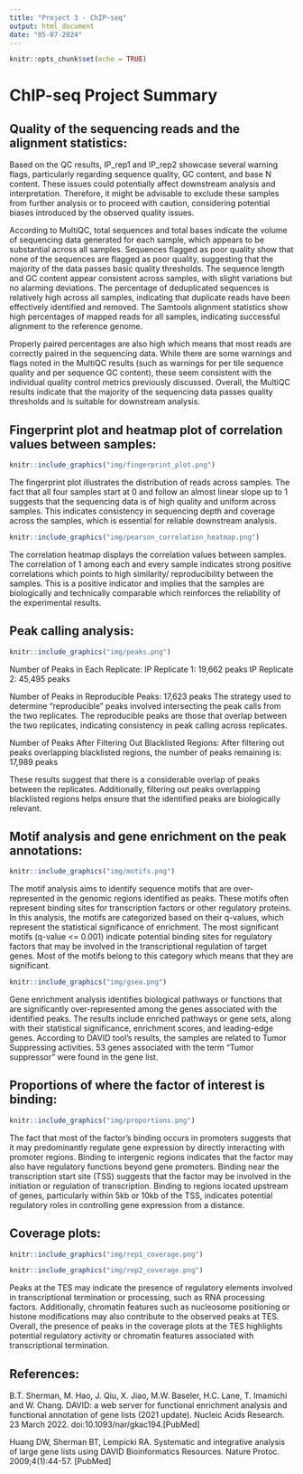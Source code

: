 ```yaml
---
title: "Project 3 - ChIP-seq"
output: html_document
date: "05-07-2024"
---
```


```r
knitr::opts_chunk$set(echo = TRUE)
```

# ChIP-seq Project Summary 

## Quality of the sequencing reads and the alignment statistics:

Based on the QC results, IP_rep1 and IP_rep2 showcase several warning flags, particularly regarding sequence quality, GC content, and base N content. These issues could potentially affect downstream analysis and interpretation. Therefore, it might be advisable to exclude these samples from further analysis or to proceed with caution, considering potential biases introduced by the observed quality issues. 

According to MultiQC, total sequences and total bases indicate the volume of sequencing data generated for each sample, which appears to be substantial across all samples. Sequences flagged as poor quality show that none of the sequences are flagged as poor quality, suggesting that the majority of the data passes basic quality thresholds. The sequence length and GC content appear consistent across samples, with slight variations but no alarming deviations. The percentage of deduplicated sequences is relatively high across all samples, indicating that duplicate reads have been effectively identified and removed. The Samtools alignment statistics show high percentages of mapped reads for all samples, indicating successful alignment to the reference genome. 

Properly paired percentages are also high which means that most reads are correctly paired in the sequencing data. While there are some warnings and flags noted in the MultiQC results (such as warnings for per tile sequence quality and per sequence GC content), these seem consistent with the individual quality control metrics previously discussed. Overall, the MultiQC results indicate that the majority of the sequencing data passes quality thresholds and is suitable for downstream analysis. 

## Fingerprint plot and heatmap plot of correlation values between samples:

```r
knitr::include_graphics("img/fingerprint_plot.png")
```

The fingerprint plot illustrates the distribution of reads across samples. The fact that all four samples start at 0 and follow an almost linear slope up to 1 suggests that the sequencing data is of high quality and uniform across samples. This indicates consistency in sequencing depth and coverage across the samples, which is essential for reliable downstream analysis.

```r
knitr::include_graphics("img/pearson_correlation_heatmap.png")
```

The correlation heatmap displays the correlation values between samples. The correlation of 1 among each and every sample indicates strong positive correlations which points to high similarity/ reproducibility between the samples. This is a positive indicator and implies that the samples are biologically and technically comparable which reinforces the reliability of the experimental results.

## Peak calling analysis:

```r
knitr::include_graphics("img/peaks.png")
```

Number of Peaks in Each Replicate:
IP Replicate 1: 19,662 peaks
IP Replicate 2: 45,495 peaks

Number of Peaks in Reproducible Peaks: 17,623 peaks
The strategy used to determine "reproducible" peaks involved intersecting the peak calls from the two replicates. The reproducible peaks are those that overlap between the two replicates, indicating consistency in peak calling across replicates.

Number of Peaks After Filtering Out Blacklisted Regions:
After filtering out peaks overlapping blacklisted regions, the number of peaks remaining is: 17,989 peaks

These results suggest that there is a considerable overlap of peaks between the replicates. Additionally, filtering out peaks overlapping blacklisted regions helps ensure that the identified peaks are biologically relevant.

## Motif analysis and gene enrichment on the peak annotations:

```r
knitr::include_graphics("img/motifs.png")
```

The motif analysis aims to identify sequence motifs that are over-represented in the genomic regions identified as peaks. These motifs often represent binding sites for transcription factors or other regulatory proteins. In this analysis, the motifs are categorized based on their q-values, which represent the statistical significance of enrichment. The most significant motifs (q-value <= 0.001) indicate potential binding sites for regulatory factors that may be involved in the transcriptional regulation of target genes. Most of the motifs belong to this category which means that they are significant. 

```r
knitr::include_graphics("img/gsea.png")
```

Gene enrichment analysis identifies biological pathways or functions that are significantly over-represented among the genes associated with the identified peaks. The results include enriched pathways or gene sets, along with their statistical significance, enrichment scores, and leading-edge genes. According to DAVID tool's results, the samples are related to Tumor Suppressing activities. 53 genes associated with the term "Tumor suppressor" were found in the gene list. 

## Proportions of where the factor of interest is binding:

```r
knitr::include_graphics("img/proportions.png")
```

The fact that most of the factor's binding occurs in promoters suggests that it may predominantly regulate gene expression by directly interacting with promoter regions. Binding to intergenic regions indicates that the factor may also have regulatory functions beyond gene promoters. Binding near the transcription start site (TSS) suggests that the factor may be involved in the initiation or regulation of transcription. Binding to regions located upstream of genes, particularly within 5kb or 10kb of the TSS, indicates potential regulatory roles in controlling gene expression from a distance.

## Coverage plots:

```r
knitr::include_graphics("img/rep1_coverage.png")
```

```r
knitr::include_graphics("img/rep2_coverage.png")
```

Peaks at the TES may indicate the presence of regulatory elements involved in transcriptional termination or processing, such as RNA processing factors. Additionally, chromatin features such as nucleosome positioning or histone modifications may also contribute to the observed peaks at TES. Overall, the presence of peaks in the coverage plots at the TES highlights potential regulatory activity or chromatin features associated with transcriptional termination. 

## References:

B.T. Sherman, M. Hao, J. Qiu, X. Jiao, M.W. Baseler, H.C. Lane, T. Imamichi and W. Chang. DAVID: a web server 
for functional enrichment analysis and functional annotation of gene lists (2021 update). Nucleic Acids 
Research. 23 March 2022. doi:10.1093/nar/gkac194.[PubMed]

Huang DW, Sherman BT, Lempicki RA. Systematic and integrative analysis of large gene lists using DAVID 
Bioinformatics Resources. Nature Protoc. 2009;4(1):44-57.  [PubMed]